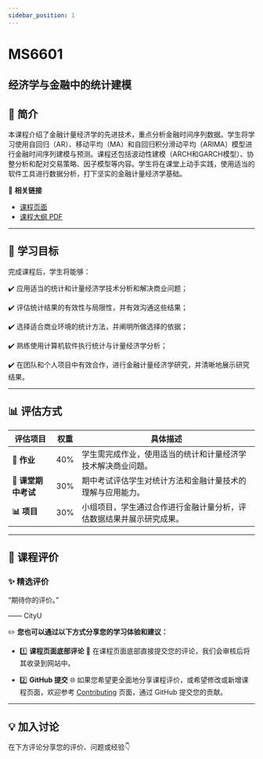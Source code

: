 ```yaml
---
sidebar_position: 1
---
```


# MS6601
## 经济学与金融中的统计建模

## **📘 简介**
本课程介绍了金融计量经济学的先进技术，重点分析金融时间序列数据。学生将学习使用自回归（AR）、移动平均（MA）和自回归积分滑动平均（ARIMA）模型进行金融时间序列建模与预测。课程还包括波动性建模（ARCH和GARCH模型）、协整分析和配对交易策略、因子模型等内容。学生将在课堂上动手实践，使用适当的软件工具进行数据分析，打下坚实的金融计量经济学基础。

🔗 **相关链接**
- [课程页面](https://www.cityu.edu.hk/catalogue/pg/202526/course/MS6601.htm)
- [课程大纲 PDF](https://www.cityu.edu.hk/catalogue/pg/202526/course/MS6601.pdf)

---

## **🎯 学习目标**

完成课程后，学生将能够：

✔️ 应用适当的统计和计量经济学技术分析和解决商业问题；

✔️ 评估统计结果的有效性与局限性，并有效沟通这些结果；

✔️ 选择适合商业环境的统计方法，并阐明所做选择的依据；

✔️ 熟练使用计算机软件执行统计与计量经济学分析；

✔️ 在团队和个人项目中有效合作，进行金融计量经济学研究，并清晰地展示研究结果。

---

## **📊 评估方式**

| **评估项目**          | **权重** | **具体描述**                                                                                       |
|----------------------|---------|---------------------------------------------------------------------------------------------------|
| **📄 作业**           | 40%     | 学生需完成作业，使用适当的统计和计量经济学技术解决商业问题。                                       |
| **📝 课堂期中考试**    | 30%     | 期中考试评估学生对统计方法和金融计量技术的理解与应用能力。                                         |
| **📊 项目**           | 30%     | 小组项目，学生通过合作进行金融计量分析，评估数据结果并展示研究成果。                             |

---

## **💬 课程评价**

### ✨ **精选评价**
<div className={commentStyles.commentBox}>
    <p className={commentStyles.commentText}>
        “期待你的评价。”
    </p>
    <p className={commentStyles.commentAuthor}>—— CityU</p>
</div>

✏️ **您也可以通过以下方式分享您的学习体验和建议：**

- 1️⃣ **课程页面底部评论**
💬 在课程页面底部直接提交您的评论，我们会审核后将其收录到网站中。

- 2️⃣ **GitHub 提交**
🌐 如果您希望更全面地分享课程评价，或希望修改或新增课程页面，欢迎参考 [Contributing](/contributing) 页面，通过 GitHub 提交您的贡献。



---

## **💡 加入讨论**

在下方评论分享您的评价、问题或经验👇
<Utterances />
